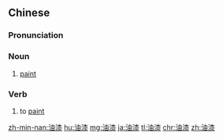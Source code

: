 ==Chinese==
{{zh-forms}}

===Pronunciation===
{{zh-pron
|m=yóuqī
|ma=Zh-yóuqi.ogg
|c=jau4 cat1
|mn=iû-chhat
|cat=n,v
}}

===Noun===
{{zh-noun}}

# [[paint]]

===Verb===
{{zh-verb}}

# to [[paint]]

{{zh-cat|Advanced}}

[[zh-min-nan:油漆]]
[[hu:油漆]]
[[mg:油漆]]
[[ja:油漆]]
[[tl:油漆]]
[[chr:油漆]]
[[zh:油漆]]